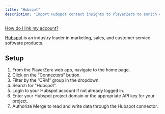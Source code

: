 ```yaml
---
title: "Hubspot"
description: "Import Hubspot contact insights to PlayerZero to enrich customer risk and impact profiles."
---
```


[How do I link my account?](https://help.merge.dev/en/articles/8594597-hubspot-how-do-i-link-my-account)

<Snippet file="crm-connector.mdx" />

[Hubspot](https://www.hubspot.com/) is an industry leader in marketing, sales, and customer service software products.

## Setup
1. From the PlayerZero web app, navigate to the home page.
2. Click on the “Connectors” button.
3. Filter by the ”CRM” group in the dropdown.
4. Search for “Hubspot”.
5. Login to your Hubspot account if not already logged in.
6. Enter your Hubspot project domain or the appropriate API key for your project.
7. Authorize Merge to read and write data through the Hubspot connector.